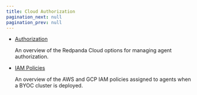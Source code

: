 ```yaml
---
title: Cloud Authorization
pagination_next: null
pagination_prev: null
---
```


<head>
    <meta name="title" content="Redpanda Cloud Authorization  | Redpanda Docs"/>
    <meta name="description" content="Redpanda Cloud authorization is managed using ACLs and IAM policies."/>
</head>

- [Authorization](../authorization/cloud-authorization)

    An overview of the Redpanda Cloud options for managing agent authorization.

- [IAM Policies](../authorization/cloud-iam-policies)

    An overview of the AWS and GCP IAM policies assigned to agents when a BYOC cluster is deployed.
